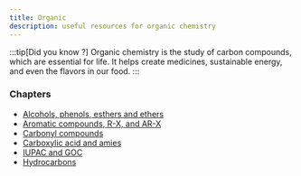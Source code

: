 ```yaml
---
title: Organic
description: useful resources for organic chemistry
---
```


:::tip[Did you know ?]
Organic chemistry is the study of carbon compounds, which are essential for life. It helps create medicines, sustainable energy, and even the flavors in our food.
:::

### Chapters
- [Alcohols, phenols, esthers and ethers](https://iitbhubaneswar-my.sharepoint.com/:b:/g/personal/20ec01008_iitbbs_ac_in/EWyuSXvGV-xFgjzk4Ac8N7QBE8zz7RfLXH-NvvkFyZ2fkg)
- [Aromatic compounds, R-X, and AR-X](https://iitbhubaneswar-my.sharepoint.com/:b:/g/personal/20ec01008_iitbbs_ac_in/EVsU1pIRzNZPoG-DCtpZMIIB9w9l7S8PmNxvSIA2X1YRfQ?e=qCFFj1)
- [Carbonyl compounds](https://iitbhubaneswar-my.sharepoint.com/:b:/g/personal/20ec01008_iitbbs_ac_in/EdkpYjScGJ9JnQWegtwpnRYBDAXG4o8Oi5g_8n054n-Wcw?e=1TUWad)
- [Carboxylic acid and amies](https://iitbhubaneswar-my.sharepoint.com/:b:/g/personal/20ec01008_iitbbs_ac_in/EUvQCYJ-ZG5PrmH6YsgiIaUBYLXcffbGCKrUhzjS1ML3og?e=VoMNS8)
- [IUPAC and GOC](https://iitbhubaneswar-my.sharepoint.com/:b:/g/personal/20ec01008_iitbbs_ac_in/EfkCaARRMJFMsR-edfF_LwIBumI7sQq08LRVQaHn2deK3Q?e=6hc7zP)
- [Hydrocarbons](https://iitbhubaneswar-my.sharepoint.com/:b:/g/personal/20ec01008_iitbbs_ac_in/EUvQCYJ-ZG5PrmH6YsgiIaUBYLXcffbGCKrUhzjS1ML3og?e=VoMNS8)
